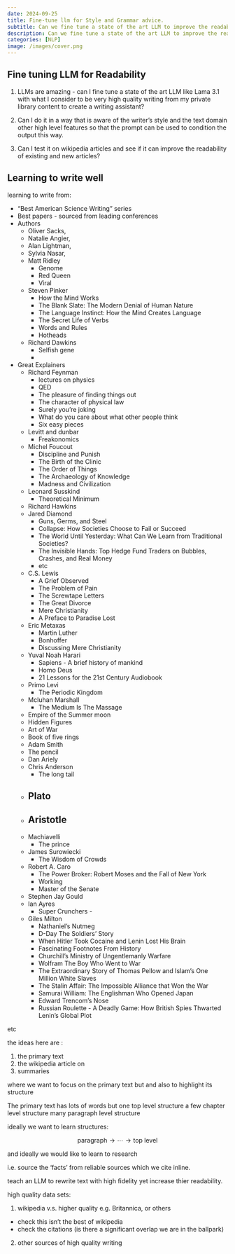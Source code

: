 ```yaml
---
date: 2024-09-25
title: Fine-tune llm for Style and Grammar advice.
subtitle: Can we fine tune a state of the art LLM to improve the readability of text?
description: Can we fine tune a state of the art LLM to improve the readability of text?
categories: [NLP]
image: /images/cover.png
---
```


## Fine tuning LLM for Readability 


1. LLMs are amazing - can I fine tune a state of the art LLM like Lama 3.1 with what I consider to be very high quality writing from my private library content to create a writing assistant?

2. Can I do it in a way that is aware of the writer's style and the text domain other high level features so that the prompt can be used to condition the output this way.

3. Can I test it on wikipedia articles and see if it can improve the readability of existing and new articles?

## Learning to write well

learning to write from:

- "Best American Science Writing" series
- Best papers - sourced from leading conferences
- Authors 
  - Oliver Sacks, 
  - Natalie Angier, 
  - Alan Lightman, 
  - Sylvia Nasar, 
  - Matt Ridley
    - Genome
    - Red Queen
    - Viral
  - Steven Pinker
    - How the Mind Works
    - The Blank Slate: The Modern Denial of Human Nature
    - The Language Instinct: How the Mind Creates Language
    - The Secret Life of Verbs
    - Words and Rules
    - Hotheads
  - Richard Dawkins
    - Selfish gene
    -
- Great Explainers
  - Richard Feynman
    - lectures on physics
    - QED
    - The pleasure of finding things out
    - The character of physical law
    - Surely you're joking
    - What do you care about what other people think
    - Six easy pieces
  - Levitt and dunbar
    - Freakonomics
  - Michel Foucout
    - Discipline and Punish
    - The Birth of the Clinic
    - The Order of Things
    - The Archaeology of Knowledge
    - Madness and Civilization    
  - Leonard Susskind
    - Theoretical Minimum
  - Richard Hawkins
  - Jared Diamond
    - Guns, Germs, and Steel
    - Collapse: How Societies Choose to Fail or Succeed
    - The World Until Yesterday: What Can We Learn from Traditional Societies?
    - The Invisible Hands: Top Hedge Fund Traders on Bubbles, Crashes, and Real Money
    - etc
  - C.S. Lewis
    - A Grief Observed
    - The Problem of Pain
    - The Screwtape Letters
    - The Great Divorce
    - Mere Christianity
    - A Preface to Paradise Lost
  - Eric Metaxas
    - Martin Luther
    - Bonhoffer
    - Discussing Mere Christianity
  - Yuval Noah Harari
    - Sapiens - A brief history of mankind
    - Homo Deus
    - 21 Lessons for the 21st Century Audiobook
  - Primo Levi
    - The Periodic Kingdom
  - Mcluhan Marshall
    - The Medium Is The Massage
  - Empire of the Summer moon
  - Hidden Figures
  - Art of War
  - Book of five rings
  - Adam Smith
  - The pencil
  - Dan Ariely
  - Chris Anderson
    - The long tail
  - Plato 
    - 
  - Aristotle
    - 
  - Machiavelli 
    - The prince
  - James Surowiecki 
    - The Wisdom of Crowds
  - Robert A. Caro
    - The Power Broker: Robert Moses and the Fall of New York 
    - Working
    - Master of the Senate
  - Stephen Jay Gould
  - Ian Ayres
    - Super Crunchers - 
  - Giles Milton
    - Nathaniel's Nutmeg
    - D-Day The Soldiers' Story
    - When Hitler Took Cocaine and Lenin Lost His Brain
    - Fascinating Footnotes From History
    - Churchill's Ministry of Ungentlemanly Warfare
    - Wolfram The Boy Who Went to War
    - The Extraordinary Story of Thomas Pellow and Islam's One Million White Slaves
    - The Stalin Affair: The Impossible Alliance that Won the War
    - Samurai William: The Englishman Who Opened Japan
    - Edward Trencom's Nose
    - Russian Roulette - A Deadly Game: How British Spies Thwarted Lenin's Global Plot
    
    
etc

the ideas here are :

1. the primary text
2. the wikipedia article on 
3. summaries

where we want to focus on the primary text but
and also to highlight its structure 

The primary text has lots of words but one top level structure
a few chapter level structure
many paragraph level structure

ideally we want to learn structures:

$$
\text{paragraph} \to  \cdots \to  \text{top level}
$$

and ideally we would like to learn to research

i.e. source the 'facts' from reliable sources which we cite inline.

teach an LLM to rewrite text with high fidelity
yet increase thier readability.

high quality data sets:

1. wikipedia v.s. higher quality e.g. Britannica, or others
  - check this isn't the best of wikipedia
  - check the citations (is there a significant overlap we are in the ballpark)
2. other sources of high quality writing